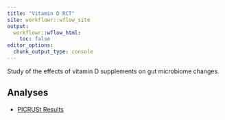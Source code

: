 ```yaml
---
title: "Vitamin D RCT"
site: workflowr::wflow_site
output:
  workflowr::wflow_html:
    toc: false
editor_options:
  chunk_output_type: console
---
```


Study of the effects of vitamin D supplements on gut microbiome changes. 

## Analyses

* [PICRUSt Results](PICRUSt_VDMT.html)

